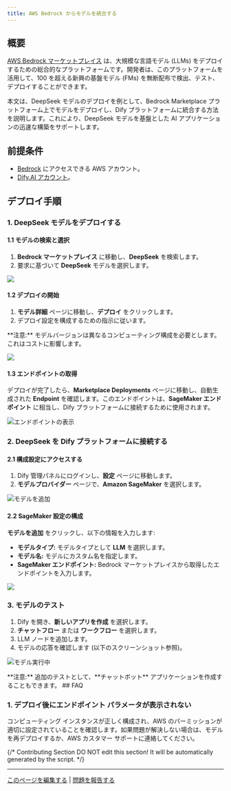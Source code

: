 ```yaml
---
title: AWS Bedrock からモデルを統合する
---
```



## 概要

[AWS Bedrock マーケットプレイス](https://aws.amazon.com/bedrock/marketplace/) は、大規模な言語モデル (LLMs) をデプロイするための総合的なプラットフォームです。開発者は、このプラットフォームを活用して、100 を超える新興の基盤モデル (FMs) を無断配布で検出、テスト、デプロイすることができます。

本文は、DeepSeek モデルのデプロイを例として、Bedrock Marketplace プラットフォーム上でモデルをデプロイし、Dify プラットフォームに統合する方法を説明します。これにより、DeepSeek モデルを基盤とした AI アプリケーションの迅速な構築をサポートします。

## 前提条件

- [Bedrock](https://aws.amazon.com/bedrock/) にアクセスできる AWS アカウント。
- [Dify.AI アカウント](https://cloud.dify.ai/)。

## デプロイ手順

### 1. DeepSeek モデルをデプロイする

#### 1.1 モデルの検索と選択

1. **Bedrock マーケットプレイス** に移動し、**DeepSeek** を検索します。
2. 要求に基づいて **DeepSeek** モデルを選択します。

![](https://assets-docs.dify.ai/2025/02/9c6e17fc0cf262b2005013bf122251d1.png)

#### 1.2 デプロイの開始

1. **モデル詳細** ページに移動し、**デプロイ** をクリックします。
2. デプロイ設定を構成するための指示に従います。

<Warning>
**注意:**
モデルバージョンは異なるコンピューティング構成を必要とします。これはコストに影響します。
</Warning>

![](https://assets-docs.dify.ai/2025/02/613497e3473d9b6eaa7cb5611decee0c.png)

#### 1.3 エンドポイントの取得

デプロイが完了したら、**Marketplace Deployments** ページに移動し、自動生成された **Endpoint** を確認します。このエンドポイントは、**SageMaker エンドポイント** に相当し、Dify プラットフォームに接続するために使用されます。

![エンドポイントの表示](https://assets-docs.dify.ai/2025/02/82a1d6406662b83386b86ec511ab20be.png)

### 2. DeepSeek を Dify プラットフォームに接続する

#### 2.1 構成設定にアクセスする

1. Dify 管理パネルにログインし、**設定** ページに移動します。
2. **モデルプロバイダー** ページで、**Amazon SageMaker** を選択します。

![モデルを追加](https://assets-docs.dify.ai/2025/02/864fc8476c47b460b67f14152cbbf360.png)

#### 2.2 SageMaker 設定の構成

**モデルを追加** をクリックし、以下の情報を入力します:

* **モデルタイプ:** モデルタイプとして **LLM** を選択します。
* **モデル名:** モデルにカスタム名を指定します。
* **SageMaker エンドポイント:** Bedrock マーケットプレイスから取得したエンドポイントを入力します。

![](https://assets-docs.dify.ai/2025/02/1feaa8d5054933f42da25a8f655b5a9e.png)

### 3. モデルのテスト

1. Dify を開き、**新しいアプリを作成** を選択します。
2. **チャットフロー** または **ワークフロー** を選択します。
3. LLM ノードを追加します。
4. モデルの応答を確認します (以下のスクリーンショット参照)。

![モデル実行中](https://assets-docs.dify.ai/2025/02/e7fb06888101662ecb970401fdba63b5.png)

<Warning>
**注意:**
追加のテストとして、**チャットボット** アプリケーションを作成することもできます。
</Warning>
## FAQ

### 1. **デプロイ後にエンドポイント パラメータが表示されない**

コンピューティング インスタンスが正しく構成され、AWS のパーミッションが適切に設定されていることを確認します。如果問題が解決しない場合は、モデルを再デプロイするか、AWS カスタマー サポートに連絡してください。

{/*
Contributing Section
DO NOT edit this section!
It will be automatically generated by the script.
*/}

---

[このページを編集する](https://github.com/langgenius/dify-docs/edit/main/ja-jp/development/models-integration/aws-bedrock-deepseek.mdx) | [問題を報告する](https://github.com/langgenius/dify-docs/issues/new?title=ドキュメントの問題%3A%20edrock-deeps&body=%23%23%20問題の説明%0A%3C%21--%20発見した問題について簡単に説明してください%20--%3E%0A%0A%23%23%20ページリンク%0Ahttps%3A%2F%2Fgithub.com%2Flanggenius%2Fdify-docs%2Fblob%2Fmain%2Fja-jp/development/models-integration%2Faws-bedrock-deepseek.mdx%0A%0A%23%23%20提案される変更%0A%3C%21--%20特定の変更案がある場合は、ここで説明してください%20--%3E%0A%0A%3C%21--%20ドキュメントの品質向上にご協力いただきありがとうございます！%20--%3E)

